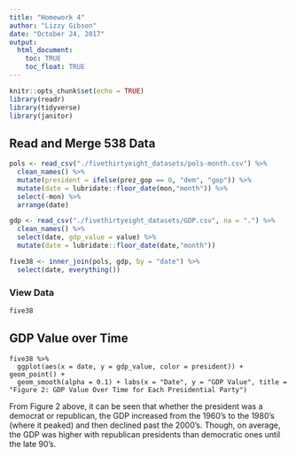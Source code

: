 ```yaml
---
title: "Homework 4"
author: "Lizzy Gibson"
date: "October 24, 2017"
output: 
  html_document:
    toc: TRUE
    toc_float: TRUE
---
```


```r
knitr::opts_chunk$set(echo = TRUE)
library(readr)
library(tidyverse)
library(janitor)
```

## Read and Merge 538 Data
```r
pols <- read_csv("./fivethirtyeight_datasets/pols-month.csv") %>% 
  clean_names() %>% 
  mutate(president = ifelse(prez_gop == 0, "dem", "gop")) %>% 
  mutate(date = lubridate::floor_date(mon,"month")) %>% 
  select(-mon) %>% 
  arrange(date)

gdp <- read_csv("./fivethirtyeight_datasets/GDP.csv", na = ".") %>% 
  clean_names() %>% 
  select(date, gdp_value = value) %>% 
  mutate(date = lubridate::floor_date(date,"month"))

five38 <- inner_join(pols, gdp, by = "date") %>% 
  select(date, everything())
```

### View Data
```r
five38
```

## GDP Value over Time

```r_five38_plot
five38 %>% 
  ggplot(aes(x = date, y = gdp_value, color = president)) + geom_point() +   
  geom_smooth(alpha = 0.1) + labs(x = "Date", y = "GDP Value", title = "Figure 2: GDP Value Over Time for Each Presidential Party")
```

From Figure 2 above, it can be seen that whether the president was a democrat or republican, the GDP increased from the 1960's to the 1980's (where it peaked) and then declined past the 2000's. Though, on average, the GDP was higher with republican presidents than democratic ones until the late 90's. 


